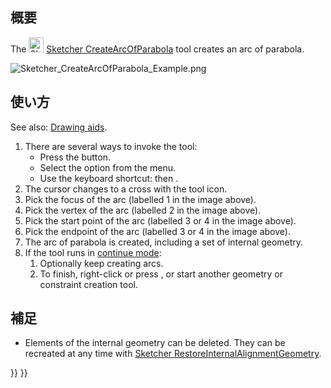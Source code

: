 <languages/>

{{Docnav/ja
|[[Sketcher_CreateArcOfHyperbola/ja|双曲線の円弧を作成]]
|[[Sketcher_CreateCircle/ja|中心を指定して円を作成]]
|[[Sketcher_Workbench/ja|スケッチャーワークベンチ]]
|IconL=Sketcher_CreateArcOfHyperbola.svg
|IconR=Sketcher_CreateCircle.svg
|IconC=Workbench_Sketcher.svg
}}

{{GuiCommand/ja
|Name=Sketcher CreateArcOfParabola
|Name/ja=スケッチャー・放物線の円弧を作成
|MenuLocation=スケッチ → スケッチャージオメトリ → 放物線の円弧を作成
|Workbenches=[[Sketcher_Workbench/ja|スケッチャー]]
|Shortcut={{KEY|G}} {{KEY|J}}
|Version=0.17
|SeeAlso=[[Sketcher_CreateArcOfHyperbola/ja|スケッチャー・双曲線の円弧を作成]]
}}

<span id="Description"></span>
== 概要 ==

The [[Image:Sketcher_CreateArcOfParabola.svg|24px]] [[Sketcher_CreateArcOfParabola|Sketcher CreateArcOfParabola]] tool creates an arc of parabola.

[[Image:Sketcher_CreateArcOfParabola_Example.png]]
{{Caption|Arc of parabola (white) with internal geometry (dark yellow)}}

<span id="Usage"></span>
== 使い方 ==

See also: [[Sketcher_Workbench#Drawing_aids|Drawing aids]].

# There are several ways to invoke the tool:
#* Press the {{Button|[[Image:Sketcher_CreateArcOfParabola.svg|16px]] [[Sketcher_CreateArcOfParabola|Arc of parabola by focus, vertex, endpoints]]}} button.
#* Select the {{MenuCommand|Sketcher → Sketcher geometries → [[Image:Sketcher_CreateArcOfParabola.svg|16px]] Create arc of parabola}} option from the menu.
#* Use the keyboard shortcut: {{KEY|G}} then {{KEY|J}}.
# The cursor changes to a cross with the tool icon.
# Pick the focus of the arc (labelled 1 in the image above).
# Pick the vertex of the arc (labelled 2 in the image above).
# Pick the start point of the arc (labelled 3 or 4 in the image above).
# Pick the endpoint of the arc (labelled 3 or 4 in the image above).
# The arc of parabola is created, including a set of internal geometry.
# If the tool runs in [[Sketcher_Workbench#Continue_modes|continue mode]]:
## Optionally keep creating arcs.
## To finish, right-click or press {{KEY|Esc}}, or start another geometry or constraint creation tool.

<span id="Notes"></span>
== 補足 ==

* Elements of the internal geometry can be deleted. They can be recreated at any time with [[Sketcher_RestoreInternalAlignmentGeometry|Sketcher RestoreInternalAlignmentGeometry]].


{{Docnav/ja
|[[Sketcher_CreateArcOfHyperbola/ja|双曲線の円弧を作成]]
|[[Sketcher_CreateCircle/ja|中心を指定して円を作成]]
|[[Sketcher_Workbench/ja|スケッチャーワークベンチ]]
|IconL=Sketcher_CreateArcOfHyperbola.svg
|IconR=Sketcher_CreateCircle.svg
|IconC=Workbench_Sketcher.svg
}}

{{Sketcher Tools navi{{#translation:}}}}
{{Userdocnavi{{#translation:}}}}